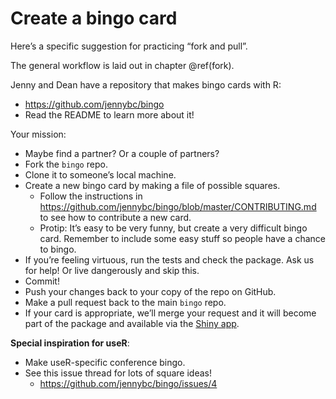 # Create a bingo card {#bingo}

Here's a specific suggestion for practicing "fork and pull".

The general workflow is laid out in chapter \@ref(fork).

Jenny and Dean have a repository that makes bingo cards with R:

  * <https://github.com/jennybc/bingo>
  * Read the README to learn more about it!
  
Your mission:

  * Maybe find a partner? Or a couple of partners?
  * Fork the `bingo` repo.
  * Clone it to someone's local machine.
  * Create a new bingo card by making a file of possible squares.
    - Follow the instructions in <https://github.com/jennybc/bingo/blob/master/CONTRIBUTING.md> to see how to contribute a new card.
    - Protip: It's easy to be very funny, but create a very difficult bingo card. Remember to include some easy stuff so people have a chance to bingo.
  * If you're feeling virtuous, run the tests and check the package. Ask us for help! Or live dangerously and skip this.
  * Commit!
  * Push your changes back to your copy of the repo on GitHub.
  * Make a pull request back to the main `bingo` repo.
  * If your card is appropriate, we'll merge your request and it will become part of the package and available via the [Shiny app](http://daattali.com/shiny/bingo/).
  
**Special inspiration for useR**:

  * Make useR-specific conference bingo.
  * See this issue thread for lots of square ideas!
    - <https://github.com/jennybc/bingo/issues/4>

  
